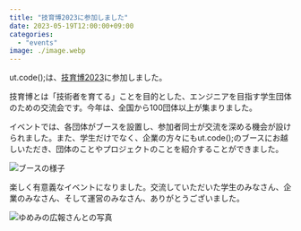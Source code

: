 ```yaml
---
title: "技育博2023に参加しました"
date: 2023-05-19T12:00:00+09:00
categories:
  - "events"
image: ./image.webp
---
```


ut.code();は、[技育博2023](https://talent.supporterz.jp/geekhaku/2023/)に参加しました。

技育博とは「技術者を育てる」ことを目的とした、エンジニアを目指す学生団体のための交流会です。今年は、全国から100団体以上が集まりました。

イベントでは、各団体がブースを設置し、参加者同士が交流を深める機会が設けられました。また、学生だけでなく、企業の方々にもut.code();のブースにお越しいただき、団体のことやプロジェクトのことを紹介することができました。

![ブースの様子](./booth.webp)

楽しく有意義なイベントになりました。交流していただいた学生のみなさん、企業のみなさん、そして運営のみなさん、ありがとうございました。

![ゆめみの広報さんとの写真](./yumemi.webp)
